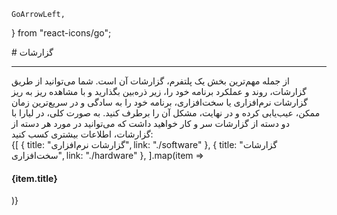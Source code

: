     GoArrowLeft,

    
} from "react-icons/go";


<Layout>
<Head>
<title>مستندات گزارشات پلتفرم  - لیارا</title>

<meta property="og:title" content="مستندات خدمات رایانش ابری لیارا" />
<meta property="og:description" content="مستندات مربوط به گزارشات یک پلتفرم در لیارا"  />
</Head>
# گزارشات

<hr className="mb-2" />
از جمله مهم‌ترین بخش یک پلتفرم، گزارشات آن است. شما می‌توانید از طریق گزارشات، روند و عملکرد برنامه خود را، زیر ذره‌بین بگذارید و با مشاهده ریز به ریز گزارشات نرم‌افزاری یا سخت‌افزاری، برنامه خود را به سادگی و در سریع‌ترین زمان ممکن، عیب‌یابی کرده و در نهایت، مشکل آن را برطرف کنید.
به صورت کلی، در لیارا با دو دسته از گزارشات سر و کار خواهید داشت که می‌توانید در مورد هر دسته از گزارشات، اطلاعات بیشتری کسب کنید:

<div className="h-4" />
<div className="grid md:grid-cols-1 gap-4">
            {[
      {
        title: "گزارشات نرم‌افزاری",
        link: "./software"
      },
      {
        title: "گزارشات سخت‌افزاری",
        link: "./hardware"
      },
  ].map(item =>
              <Link href={item.link}>
                <Card className="flex cursor-pointer w-full items-center justify-between">
                  <div className="flex items-center gap-3">
                    <h4>
                      {item.title}
                    </h4>
                  </div>
                  <GoArrowLeft className="ml-1" />
                </Card>
              </Link>
            )}
          </div>
</Layout>